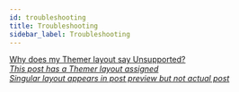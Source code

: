 ```yaml
---
id: troubleshooting
title: Troubleshooting
sidebar_label: Troubleshooting
---
```


<a className="jump-to" href="/beaver-themer/troubleshooting/why-does-my-themer-layout-say-unsupported" aria-label="Why does my Themer layout say Unsupported?">
  <div className="jump-to--main">
    Why does my Themer layout say Unsupported?
  </div>
  <div className="jump-to--icon">
    <i className="fas fa-chevron-right" />
  </div>
</a>

<a className="jump-to" href="/beaver-themer/troubleshooting/message-this-post-has-a-themer-layout-assigned" aria-label="This post has a Themer layout assigned">
  <div className="jump-to--main">
    This post has a Themer layout assigned
  </div>
  <div className="jump-to--icon">
    <i className="fas fa-chevron-right" />
  </div>
</a>

<a className="jump-to" href="/beaver-themer/troubleshooting/troubleshooting-singular-layout-appears-in-post-preview-but-not-actual-post-themer" aria-label="Singular layout appears in post preview but not actual post">
  <div className="jump-to--main">
    Singular layout appears in post preview but not actual post
  </div>
  <div className="jump-to--icon">
    <i className="fas fa-chevron-right" />
  </div>
</a>

